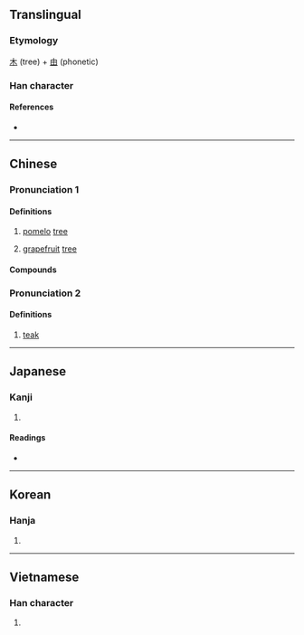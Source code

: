 {{character info/new}}
==Translingual==

===Etymology===
[[木]] (tree) + [[由]] (phonetic)

===Han character===
{{Han char|rn=75|rad=木|as=05|sn=9|four=45960|canj=DLW|ids=⿰木由}}

====References====
* {{Han ref|kx=0519.120|dkj=14629|dj=0907.120|hdz=21182.050|uh=67DA|ud=26586|bh=AC63|bd=44131}}

----

==Chinese==
{{zh-forms}}

===Pronunciation 1===
{{zh-pron
|m=yòu
|c=jau2,jau6
|mn=qz,tw,xm,zz:iū
|mc=y
|oc=y
|ma=
|cat=n
}}

====Definitions====
{{zh-hanzi}}

# [[pomelo]] [[tree]]
# {{lb|zh|inexact}} [[grapefruit]] [[tree]]

====Compounds====
{{zh-der|柚子}}

===Pronunciation 2===
{{zh-pron
|m=yóu
|c=jau2
|cat=n
}}

====Definitions====
{{zh-hanzi}}

# [[teak]]

----

==Japanese==

===Kanji===
{{ja-kanji|grade=|rs=木05}}

# {{defn|lang=ja|sort=木05}}

====Readings====
* {{ja-readings|on=[[ゆ]] (yu)|kun=[[ゆず]] (yuzu)}}

----

==Korean==

===Hanja===
{{ko-hanja|hangeul=[[유]], [[축]]|eumhun=|rv=yu, chuk|mr=yu, ch'uk|y=yu, chwuk}}

# {{defn|lang=ko|sort=木05}}

----

==Vietnamese==

===Han character===
{{vi-hantu|[[dâu]], [[dữu]]|rs=木05}}

# {{defn|lang=vi|sort=木05}}